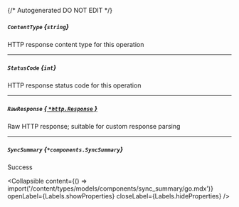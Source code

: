 {/* Autogenerated DO NOT EDIT  */}

##### `ContentType` *{`string`}*
HTTP response content type for this operation

---
##### `StatusCode` *{`int`}*
HTTP response status code for this operation

---
##### `RawResponse` [*{ `*http.Response` }*](https://pkg.go.dev/net/http#Response)
Raw HTTP response; suitable for custom response parsing

---
##### `SyncSummary` *{`*components.SyncSummary`}*
Success

<Collapsible content={() => import('/content/types/models/components/sync_summary/go.mdx')} openLabel={Labels.showProperties} closeLabel={Labels.hideProperties} />



